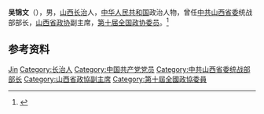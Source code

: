 '''吴锦文'''（{{bd|1944年|}}），男，[[山西|山西]][[长治|长治]]人，[[中华人民共和国|中华人民共和国]]政治人物，曾任[[中共山西省委|中共山西省委]]统战部部长，[[山西省政协|山西省政协]]副主席，[[第十届全国政协委员|第十届全国政协委员]]。<ref>{{Cite book|title=中华人民共和国职官志|author=何虎生, 李耀东, 向常福主编|publisher=中国社会出版社|year=2003|isbn=9787800883934|location=北京|pages=}}</ref>

== 参考资料 ==
{{reflist}}

{{中国人物小作品}}

{{Authority control}}
{{DEFAULTSORT:Wu吴}}
[[Category:吴姓|Jin]]
[[Category:长治人|Category:长治人]]
[[Category:中国共产党党员|Category:中国共产党党员]]
[[Category:中共山西省委统战部部长|Category:中共山西省委统战部部长]]
[[Category:山西省政協副主席|Category:山西省政協副主席]]
[[Category:第十屆全國政協委員|Category:第十屆全國政協委員]]